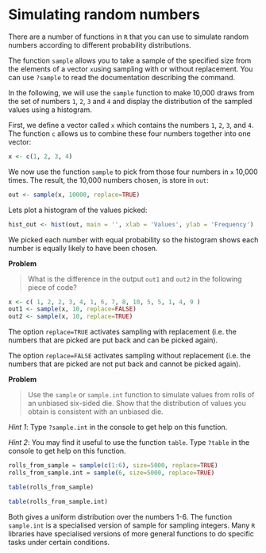 # Simulating random numbers {#simulating-random-numbers}

There are a number of functions in `R` that you can use to simulate random numbers according to different probability distributions.

The function `sample` allows you to take a sample of the specified size from the elements of a vector `x`using sampling with or without replacement. You can use `?sample` to read the documentation describing the command.

In the following, we will use the `sample` function to make 10,000 draws from the set of numbers `1`, `2`, `3` and `4` and display the distribution of the sampled values using a histogram.

First, we define a vector called `x` which contains the numbers `1`, `2`, `3`, and `4`. The function `c` allows us to combine these four numbers together into one vector:

```r
x <- c(1, 2, 3, 4)
```


We now use the function `sample` to pick from those four numbers in `x` 10,000 times. The result, the 10,000 numbers chosen, is store in `out`:

```r
out <- sample(x, 10000, replace=TRUE)
```

Lets plot a histogram of the values picked:

```r
hist_out <- hist(out, main = '', xlab = 'Values', ylab = 'Frequency')
```

We picked each number with equal probability so the histogram shows each number is equally likely to have been chosen.

**Problem**

::: {.rmdnote}
> What is the difference in the output `out1` and `out2` in the following piece of code?

```r
x <- c( 1, 2, 2, 3, 4, 1, 6, 7, 8, 10, 5, 5, 1, 4, 9 )
out1 <- sample(x, 10, replace=FALSE)
out2 <- sample(x, 10, replace=TRUE)
```

The option `replace=TRUE` activates sampling with replacement (i.e. the numbers that are picked are put back and can be picked again).

The option `replace=FALSE` activates sampling without replacement (i.e. the numbers that are picked are not put back and cannot be picked again).
:::
**Problem**

> Use the `sample` or `sample.int` function to simulate values from rolls of an unbiased six-sided die. Show that the distribution of values you obtain is consistent with an unbiased die.

*Hint 1*: Type `?sample.int` in the console to get help on this function.

*Hint 2*: You may find it useful to use the function `table`. Type `?table` in the console to get help on this function.

```r
rolls_from_sample = sample(c(1:6), size=5000, replace=TRUE)
rolls_from_sample.int = sample(6, size=5000, replace=TRUE)

table(rolls_from_sample)
```

```r
table(rolls_from_sample.int)
```

Both gives a uniform distribution over the numbers 1-6. The function `sample.int` is a specialised version of sample for sampling integers. Many `R` libraries have specialised versions of more general functions to do specific tasks under certain conditions.
